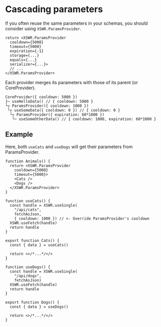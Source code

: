 # Cascading parameters

If you often reuse the same parameters in your schemas, you should consider using `XSWR.ParamsProvider`.

```tsx
return <XSWR.ParamsProvider
  cooldown={5000}
  timeout={5000}
  expiration={-1}
  storage={...}
  equals={...}
  serializer={...}>
  // ...
</XSWR.ParamsProvider>
```

Each provider merges its parameters with those of its parent (or CoreProvider).

```tsx
CoreProvider({ cooldown: 5000 })
├─ useHelloData() // { cooldown: 5000 }
└┬ ParamsProvider({ cooldown: 1000 })
 └┬ useSomeData({ cooldown: 0 }) // { cooldown: 0 }
  └┬ ParamsProvider({ expiration: 60*1000 })
   └─ useSomeOtherData() // { cooldown: 1000, expiration: 60*1000 }
```

## Example

Here, both `useCats` and `useDogs` will get their parameters from ParamsProvider.

```tsx
function Animals() {
  return <XSWR.ParamsProvider
    cooldown={5000}
    timeout={5000}>
    <Cats />
    <Dogs />
  </XSWR.ParamsProvider>
}

function useCats() {
  const handle = XSWR.useSingle(
    "/api/cats",
    fetchAsJson,
    { cooldown: 1000 }) // <- Override ParamsProvider's cooldown
  XSWR.useFetch(handle)
  return handle
}

export function Cats() {
  const { data } = useCats()

  return <>/*...*/</>
}

function useDogs() {
  const handle = XSWR.useSingle(
    "/api/dogs", 
    fetchAsJson)
  XSWR.useFetch(handle)
  return handle
}

export function Dogs() {
  const { data } = useDogs()

  return <>/*...*/</>
}
```
